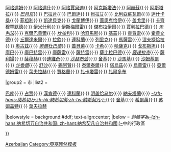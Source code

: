 {{Navbox
|name  = 亞塞拜然行政區劃
|title = {{AZE}}[[阿塞拜疆行政区划|行政区划]]

|group1 = 區
|list1  = <span style="position:relative; top:4px; right:4px;">[[Image:Flag of Azerbaijan.svg|76px|right|Flag of Azerbaijan]]</span>
<div>
[[阿布歇隆區|阿布歇隆]]{{·}} [[阿格達姆區|阿格達姆]]{{·}} [[阿格達什區|阿格達什]]{{·}} [[阿格賈貝迪區|阿格賈貝迪]]{{·}} [[阿克斯塔法區|阿克斯塔法]]{{·}} [[阿赫蘇區|阿赫蘇]]{{·}} [[阿斯塔拉區|阿斯塔拉]]{{·}} ''[[巴貝克區|巴貝克]]''{{·}} [[巴拉肯區|巴拉肯]]{{·}} [[巴爾達區 (阿塞拜疆)|巴爾達]]{{·}} [[貝拉甘區|貝拉甘]]{{·}} [[比利亞蘇瓦爾區|比利亞蘇瓦爾]]{{·}} [[達什卡桑區|達什卡桑]]{{·}} [[菲祖利區|菲祖利]]{{·}} [[凱達貝克區|凱達貝克]]{{·}} [[戈蘭博伊區|戈蘭博伊]]{{·}} [[蓋奧克恰伊區|蓋奧克恰伊]]{{·}} [[盖戈里区|盖戈里]]{{·}} [[卡齊穆罕默德區|卡齊穆罕默德]]{{·}} [[伊米什利區|伊米什利]]{{·}} [[伊斯梅爾雷區|伊斯梅爾雷]]{{·}} [[傑布拉伊爾區|傑布拉伊爾]]{{·}} [[賈利拉巴德區|賈利拉巴德]]{{·}} ''[[朱利法區|朱利法]]''{{·}} [[克爾巴賈爾區|克爾巴賈爾]]{{·}} ''[[坎加利區|坎加利]]''{{·}} [[哈奇馬斯區|哈奇馬斯]]{{·}} [[基茲區|基茲]]{{·}} [[霍賈雷區|霍賈雷]]{{·}} [[霍賈文德區|霍賈文德]]{{·}} [[丘爾達米爾區|丘爾達米爾]]{{·}} [[拉欽區|拉欽]]{{·}} [[連科蘭區|連科蘭]]{{·}} [[列里克區|列里克]]{{·}} [[馬薩雷區|馬薩雷]]{{·}} [[涅夫捷恰拉區|涅夫捷恰拉]]{{·}} [[奧古茲區|奧古茲]]{{·}} ''[[奧爾杜巴德區|奧爾杜巴德]]''{{·}} [[蓋貝萊區|蓋貝萊]]{{·}} [[卡希區|卡希]]{{·}} [[哈薩克區|哈薩克]]{{·}} [[戈布斯坦區|戈布斯坦]]{{·}} [[庫巴區|庫巴]]{{·}} [[庫巴特雷區|庫巴特雷]]{{·}} [[庫薩雷區|庫薩雷]]{{·}} [[薩特雷區|薩特雷]]{{·}} [[薩比拉巴德區|薩比拉巴德]]{{·}} ''[[薩達拉克區|薩達拉克]]''{{·}} [[薩利揚區|薩利揚]]{{·}} [[薩穆赫區|薩穆赫]]{{·}}[[迪維奇區|迪維奇]]{{·}}  ''[[沙赫布茲區|沙赫布茲]]''{{·}} [[舍基區|舍基]]{{·}} [[沙馬基區|沙馬基]]{{·}} [[沙姆基爾區|沙姆基爾]]{{·}} ''[[沙魯爾區|沙魯爾]]''{{·}} [[舒沙区 (阿塞拜疆)|舒沙]]{{·}} [[錫阿贊區|錫阿贊]]{{·}} [[泰爾泰爾區|泰爾泰爾]]{{·}} [[塔烏茲區|塔烏茲]]{{·}} [[烏賈雷區|烏賈雷]]{{·}} [[亞爾德姆雷區|亞爾德姆雷]]{{·}} [[葉夫拉赫區|葉夫拉赫]]{{·}} [[贊格蘭區|贊格蘭]]{{·}} [[扎卡塔雷區|扎卡塔雷]]{{·}} [[扎爾多布區|扎爾多布]]
</div>

|group2 = 市
|list2  = <div>
[[巴库]]{{·}} [[占贾]]{{·}} [[斯捷潘納克特|漢肯德]]{{·}} [[連科蘭]]{{·}} [[明盖恰乌尔]]{{·}} [[納夫塔蘭]]{{·}} ''[[納希切萬|-{zh-hans:纳希切万;zh-hk:納希切萬;zh-tw:納希契凡;}-]]''{{·}} [[舍基]]{{·}} [[希爾萬]]{{·}} [[苏姆盖特]]{{·}} [[葉夫拉赫]]
</div>

|belowstyle = background:#ddf; text-align:center;
|below = ''斜體字''為[[纳希切万自治共和国|-{zh-hans:纳希切万自治共和国; zh-hant:納希契凡自治共和國;}-]]中的行政區

}}<noinclude>
[[Category:Asia country subdivision templates|Azerbaijan]]
[[Category:亞塞拜然模板]]
</noinclude>